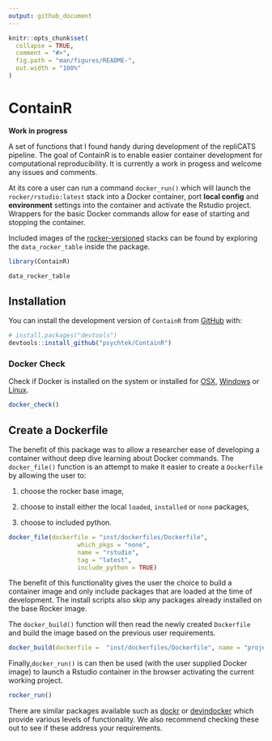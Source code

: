 ```yaml
---
output: github_document
---
```


<!-- README.md is generated from README.Rmd. Please edit that file -->

```r
knitr::opts_chunk$set(
  collapse = TRUE,
  comment = "#>",
  fig.path = "man/figures/README-",
  out.width = "100%"
)
```

# ContainR
**Work in progress**
<!-- badges: start -->
<!-- badges: end -->

A set of functions that I found handy during development of the repliCATS pipeline. The goal of ContainR is to enable easier container development for computational reproducibility. It is currently a work in progess and welcome any issues and comments. 

At its core a user can run a command `docker_run()` which will launch the `rocker/rstudio:latest` stack into a Docker container, port **local config** and **environment** settings into the container and activate the Rstudio project. Wrappers for the basic Docker commands allow for ease of starting and stopping the container. 

Included images of the [rocker-versioned](https://github.com/rocker-org/rocker-versioned2) stacks can be found by exploring the `data_rocker_table` inside the package. 

```r
library(ContainR)

data_rocker_table
```


## Installation

You can install the development version of `ContainR` from [GitHub](https://github.com/) with:

``` r
# install.packages("devtools")
devtools::install_github("psychtek/ContainR")
```

### Docker Check 
Check if Docker is installed on the system or installed for [OSX](https://docs.docker.com/desktop/install/mac-install/), [Windows](https://docs.docker.com/desktop/install/windows-install/) or [Linux](https://docs.docker.com/engine/install/). 

```r
docker_check()
```

## Create a Dockerfile 

The benefit of this package was to allow a researcher ease of developing a container without deep dive learning about Docker commands. The `docker_file()` function is an attempt to make it easier to create a `Dockerfile` by allowing the user to: 

1) choose the rocker base image, 

2) choose to install either the local `loaded`, `installed` or `none` packages, 

3) choose to included python. 

```r
docker_file(dockerfile = "inst/dockerfiles/Dockerfile",
                   which_pkgs = "none",
                   name = "rstudio",
                   tag = "latest",
                   include_python = TRUE)

```

The benefit of this functionality gives the user the choice to build a container image and only include
packages that are loaded at the time of development. The install scripts also skip any packages already installed on the base Rocker image. 

The `docker_build()` function will then read the newly created `Dockerfile` and build the image based on the previous user requirements. 

```r
docker_build(dockerfile =  "inst/dockerfiles/Dockerfile", name = "projectname")
```

Finally,`docker_run()` is can then be used (with the user supplied Docker image) to launch a Rstudio container in the browser activating the current working project. 

```r
rocker_run()

```

There are similar packages available such as [dockr](https://github.com/smaakage85/dockr) or [devindocker](https://github.com/ThinkR-open/devindocker) which provide various levels of functionality. We also recommend checking these out to see if these address your requirements. 
